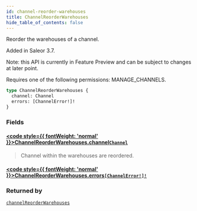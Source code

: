 ```yaml
---
id: channel-reorder-warehouses
title: ChannelReorderWarehouses
hide_table_of_contents: false
---
```








Reorder the warehouses of a channel.

Added in Saleor 3.7.

Note: this API is currently in Feature Preview and can be subject to changes at later point. 

Requires one of the following permissions: MANAGE_CHANNELS.

```graphql
type ChannelReorderWarehouses {
  channel: Channel
  errors: [ChannelError!]!
}
```


### Fields

#### [<code style={{ fontWeight: 'normal' }}>ChannelReorderWarehouses.<b>channel</b></code>](#)<Bullet />[`Channel`](../../../developer/api-reference/objects/channel) <Badge class="secondary" text="object"/>
> Channel within the warehouses are reordered.
> 

#### [<code style={{ fontWeight: 'normal' }}>ChannelReorderWarehouses.<b>errors</b></code>](#)<Bullet />[`[ChannelError!]!`](../../../developer/api-reference/objects/channel-error) <Badge class="secondary" text="non-null"/> <Badge class="secondary" text="object"/>
> 
> 



### Returned by

[`channelReorderWarehouses`](../../../developer/api-reference/mutations/channel-reorder-warehouses)  <Badge class="secondary" text="mutation"/>



